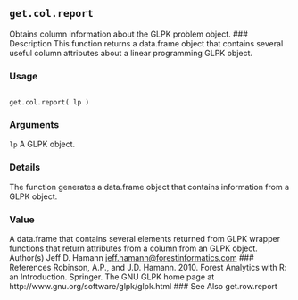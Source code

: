 
## ``get.col.report`` 
Obtains column information about the GLPK problem object.
### Description
This function returns a data.frame object that contains several useful column attributes about a linear
programming GLPK object.

### Usage
<pre><code>
get.col.report( lp )
</code></pre>

### Arguments
``lp`` A GLPK object.

### Details
The function generates a data.frame object that contains information from a GLPK object.

### Value
A data.frame that contains several elements returned from GLPK wrapper functions that return
attributes from a column from an GLPK object.
Author(s)
Jeff D. Hamann <jeff.hamann@forestinformatics.com>
### References
Robinson, A.P., and J.D. Hamann. 2010. Forest Analytics with R: an Introduction. Springer.
The GNU GLPK home page at http://www.gnu.org/software/glpk/glpk.html
### See Also
get.row.report
